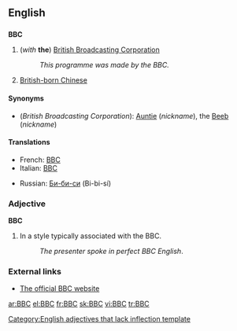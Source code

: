==English==
{{wikipedia}}

==={{initialism}}===
'''BBC'''

# (''with'' '''the''') [[British Broadcasting Corporation]]
#:''This programme was made by the BBC.''
# [[British-born Chinese]]

====Synonyms====
*(''British Broadcasting Corporation''): [[Auntie]] (''nickname''), the [[Beeb]] (''nickname'')

====Translations====
{{trans-top|British Broadcasting Corporation}}
*French: [[BBC#French|BBC]] {{f}}
*Italian: [[BBC#Italian|BBC]] {{f}}
{{trans-mid}}
*Russian: [[Би-би-си]] (Bi-bi-sí) {{f}}
{{trans-bottom}}

{{trans-top|British-born Chinese}}
{{trans-mid}}
{{trans-bottom}}

===Adjective===
'''BBC'''[[Category:English adjectives that lack inflection template]]

# In a style typically associated with the BBC.
#:''The presenter spoke in perfect BBC English''.

===External links===
*[http://www.bbc.co.uk The official BBC website]

[[ar:BBC]]
[[el:BBC]]
[[fr:BBC]]
[[sk:BBC]]
[[vi:BBC]]
[[tr:BBC]]